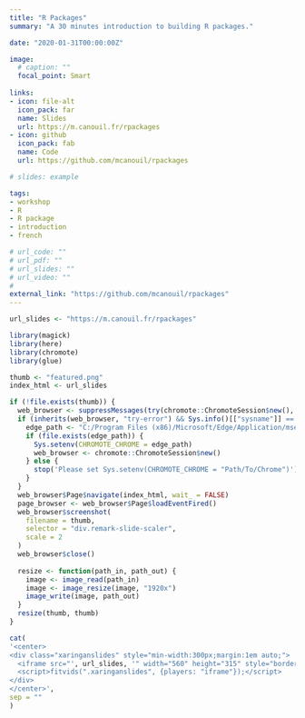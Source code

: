 ```yaml
---
title: "R Packages"
summary: "A 30 minutes introduction to building R packages."

date: "2020-01-31T00:00:00Z"

image:
  # caption: ""
  focal_point: Smart
  
links:
- icon: file-alt
  icon_pack: far
  name: Slides
  url: https://m.canouil.fr/rpackages
- icon: github
  icon_pack: fab
  name: Code
  url: https://github.com/mcanouil/rpackages

# slides: example

tags:
- workshop
- R
- R package
- introduction
- french

# url_code: ""
# url_pdf: ""
# url_slides: ""
# url_video: ""
# 
external_link: "https://github.com/mcanouil/rpackages"
---
```


```r
url_slides <- "https://m.canouil.fr/rpackages"
```

```r
library(magick)
library(here)
library(chromote)
library(glue)

thumb <- "featured.png"
index_html <- url_slides

if (!file.exists(thumb)) {
  web_browser <- suppressMessages(try(chromote::ChromoteSession$new(), silent = TRUE))
  if (inherits(web_browser, "try-error") && Sys.info()[["sysname"]] == "Windows") {
    edge_path <- "C:/Program Files (x86)/Microsoft/Edge/Application/msedge.exe"
    if (file.exists(edge_path)) {
      Sys.setenv(CHROMOTE_CHROME = edge_path)
      web_browser <- chromote::ChromoteSession$new()
    } else {
      stop('Please set Sys.setenv(CHROMOTE_CHROME = "Path/To/Chrome")')
    }
  }
  web_browser$Page$navigate(index_html, wait_ = FALSE)
  page_browser <- web_browser$Page$loadEventFired()
  web_browser$screenshot(
    filename = thumb,
    selector = "div.remark-slide-scaler",
    scale = 2
  )
  web_browser$close()
  
  resize <- function(path_in, path_out) {
    image <- image_read(path_in)
    image <- image_resize(image, "1920x")
    image_write(image, path_out)
  }
  resize(thumb, thumb)
}
```

```r
cat(
'<center>
<div class="xaringanslides" style="min-width:300px;margin:1em auto;">
  <iframe src="', url_slides, '" width="560" height="315" style="border:2px solid currentColor;" loading="lazy" allowfullscreen></iframe>
  <script>fitvids(".xaringanslides", {players: "iframe"});</script>
</div>
</center>',
sep = ""
)
```
